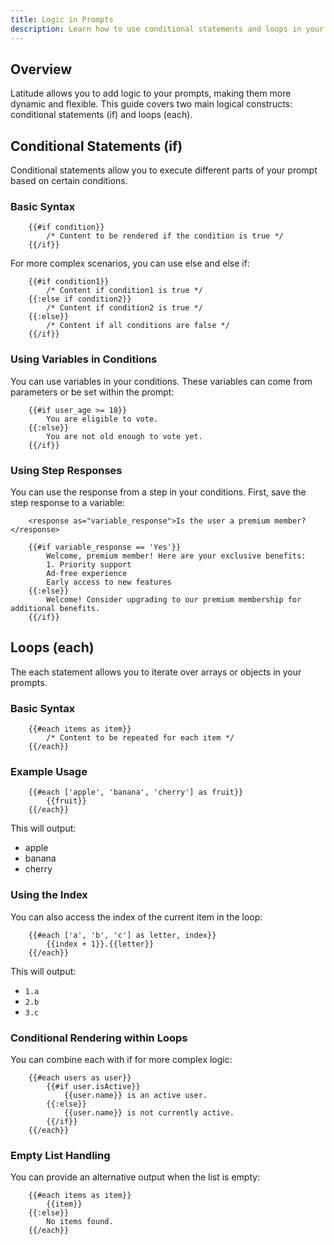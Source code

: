 ```yaml
---
title: Logic in Prompts
description: Learn how to use conditional statements and loops in your prompts.
---
```


## Overview
Latitude allows you to add logic to your prompts, making them more dynamic and flexible. This guide covers two main logical constructs: conditional statements (if) and loops (each).

## Conditional Statements (if)
Conditional statements allow you to execute different parts of your prompt based on certain conditions.

### Basic Syntax

```
    {{#if condition}}
        /* Content to be rendered if the condition is true */
    {{/if}}
```

For more complex scenarios, you can use else and else if:

```
    {{#if condition1}}
        /* Content if condition1 is true */
    {{:else if condition2}}
        /* Content if condition2 is true */
    {{:else}}
        /* Content if all conditions are false */
    {{/if}}
```

### Using Variables in Conditions

You can use variables in your conditions. These variables can come from parameters or be set within the prompt:

```
    {{#if user_age >= 18}}
        You are eligible to vote.
    {{:else}}
        You are not old enough to vote yet.
    {{/if}}
```

### Using Step Responses

You can use the response from a step in your conditions. First, save the step response to a variable:

```
    <response as="variable_response">Is the user a premium member?</response>

    {{#if variable_response == 'Yes'}}
        Welcome, premium member! Here are your exclusive benefits:
        1. Priority support
        Ad-free experience
        Early access to new features
    {{:else}}
        Welcome! Consider upgrading to our premium membership for additional benefits.
    {{/if}}
```

## Loops (each)
The each statement allows you to iterate over arrays or objects in your prompts.

### Basic Syntax
```
    {{#each items as item}}
        /* Content to be repeated for each item */
    {{/each}}
```

### Example Usage
```
    {{#each ['apple', 'banana', 'cherry'] as fruit}}
        {{fruit}}
    {{/each}}
```

This will output:
- apple
- banana
- cherry

### Using the Index
You can also access the index of the current item in the loop:
```
    {{#each ['a', 'b', 'c'] as letter, index}}
        {{index + 1}}.{{letter}}
    {{/each}}
```
This will output:
- `1.a`
- `2.b`
- `3.c`

### Conditional Rendering within Loops
You can combine each with if for more complex logic:
```
    {{#each users as user}}
        {{#if user.isActive}}
            {{user.name}} is an active user.
        {{:else}}
            {{user.name}} is not currently active.
        {{/if}}
    {{/each}}
```

### Empty List Handling
You can provide an alternative output when the list is empty:
```
    {{#each items as item}}
        {{item}}
    {{:else}}
        No items found.
    {{/each}}
```